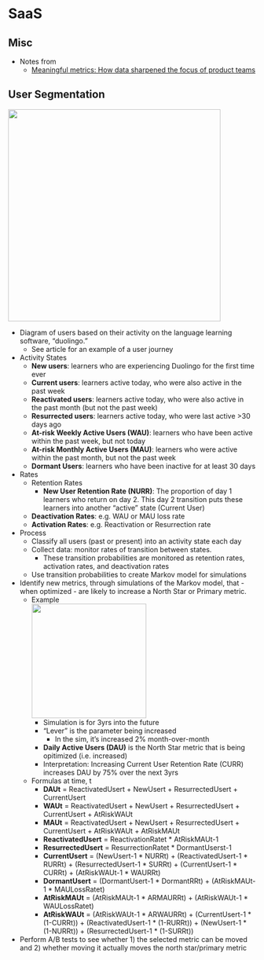 # SaaS  {#sec-saas .unnumberd}

## Misc  {#sec-saas-misc .unnumberd}

-   Notes from
    -   [Meaningful metrics: How data sharpened the focus of product teams](https://blog.duolingo.com/growth-model-duolingo/)

## User Segmentation  {#sec-saas-userseg .unnumberd}

![](./_resources/SaaS.resources/image.png){width="432"}

-   Diagram of users based on their activity on the language learning software, "duolingo."
    -   See article for an example of a user journey
-   Activity States
    -   **New users**: learners who are experiencing Duolingo for the first time ever
    -   **Current users**: learners active today, who were also active in the past week
    -   **Reactivated users**: learners active today, who were also active in the past month (but not the past week)
    -   **Resurrected users**: learners active today, who were last active \>30 days ago
    -   **At-risk Weekly Active Users (WAU)**: learners who have been active within the past week, but not today
    -   **At-risk Monthly Active Users (MAU)**: learners who were active within the past month, but not the past week
    -   **Dormant Users**: learners who have been inactive for at least 30 days
-   Rates
    -   Retention Rates
        -   **New User Retention Rate (NURR)**: The proportion of day 1 learners who return on day 2. This day 2 transition puts these learners into another "active" state (Current User)
    -   **Deactivation Rates**: e.g. WAU or MAU loss rate
    -   **Activation Rates**: e.g. Reactivation or Resurrection rate
-   Process
    -   Classify all users (past or present) into an activity state each day
    -   Collect data: monitor rates of transition between states.
        -   These transition probabilities are monitored as retention rates, activation rates, and deactivation rates
    -   Use transition probabilities to create Markov model for simulations
-   Identify new metrics, through simulations of the Markov model, that - when optimized - are likely to increase a North Star or Primary metric.
    -   Example\
        ![](./_resources/SaaS.resources/image.1.png){width="233"}
        -   Simulation is for 3yrs into the future
        -   "Lever" is the parameter being increased
            -   In the sim, it's increased 2% month-over-month
        -   **Daily Active Users (DAU)** is the North Star metric that is being opitimized (i.e. increased)
        -   Interpretation: Increasing Current User Retention Rate (CURR) increases DAU by 75% over the next 3yrs
    -   Formulas at time, t
        -   **DAUt** = ReactivatedUsert + NewUsert + ResurrectedUsert + CurrentUsert
        -   **WAUt** = ReactivatedUsert + NewUsert + ResurrectedUsert + CurrentUsert + AtRiskWAUt
        -   **MAUt** = ReactivatedUsert + NewUsert + ResurrectedUsert + CurrentUsert + AtRiskWAUt + AtRiskMAUt
        -   **ReactivatedUsert** = ReactivationRatet \* AtRiskMAUt-1
        -   **ResurrectedUsert** = ResurrectionRatet \* DormantUserst-1
        -   **CurrentUsert** = (NewUsert-1 \* NURRt) + (ReactivatedUsert-1 \* RURRt) + (ResurrectedUsert-1 \* SURRt) + (CurrentUsert-1 \* CURRt) + (AtRiskWAUt-1 \* WAURRt)
        -   **DormantUsert** = (DormantUsert-1 \* DormantRRt) + (AtRiskMAUt-1 \* MAULossRatet)
        -   **AtRiskMAUt** = (AtRiskMAUt-1 \* ARMAURRt) + (AtRiskWAUt-1 \* WAULossRatet)
        -   **AtRiskWAUt** = (AtRiskWAUt-1 \* ARWAURRt) + (CurrentUsert-1 \* (1-CURRt)) + (ReactivatedUsert-1 \* (1-RURRt)) + (NewUsert-1 \* (1-NURRt)) + (ResurrectedUsert-1 \* (1-SURRt))
-   Perform A/B tests to see whether 1) the selected metric can be moved and 2) whether moving it actually moves the north star/primary metric
